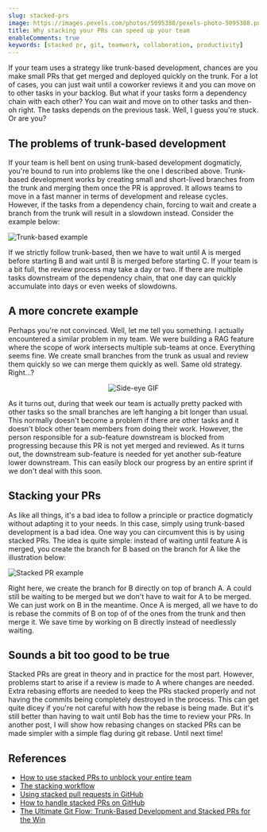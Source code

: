 ---
slug: stacked-prs
image: https://images.pexels.com/photos/5095388/pexels-photo-5095388.png
title: Why stacking your PRs can speed up your team
enableComments: true
keywords: [stacked pr, git, teamwork, collaboration, productivity]
---

If your team uses a strategy like trunk-based development, chances are you make small PRs that get merged and deployed quickly on the trunk. For a lot of cases, you can just wait until a coworker reviews it and you can move on to other tasks in your backlog. But what if your tasks form a dependency chain with each other? You can wait and move on to other tasks and then- oh right. The tasks depends on the previous task. Well, I guess you're stuck. Or are you?

## The problems of trunk-based development

If your team is hell bent on using trunk-based development dogmaticly, you're bound to run into problems like the one I described above. Trunk-based development works by creating small and short-lived branches from the trunk and merging them once the PR is approved. It allows teams to move in a fast manner in terms of development and release cycles. However, if the tasks from a dependency chain, forcing to wait and create a branch from the trunk will result in a slowdown instead. Consider the example below:

![Trunk-based example](./trunk-based.png)

If we strictly follow trunk-based, then we have to wait until A is merged before starting B and wait until B is merged before starting C. If your team is a bit full, the review process may take a day or two. If there are multiple tasks downstream of the dependency chain, that one day can quickly accumulate into days or even weeks of slowdowns.

## A more concrete example

Perhaps you're not convinced. Well, let me tell you something. I actually encountered a similar problem in my team. We were building a RAG feature where the scope of work intersects multiple sub-teams at once. Everything seems fine. We create small branches from the trunk as usual and review them quickly so we can merge them quickly as well. Same old strategy. Right...?

<center>

![Side-eye GIF](https://media.tenor.com/983fOGnPXyMAAAAM/side-eye.gif)

</center>

As it turns out, during that week our team is actually pretty packed with other tasks so the small branches are left hanging a bit longer than usual. This normally doesn't become a problem if there are other tasks and it doesn't block other team members from doing their work. However, the person responsible for a sub-feature downstream is blocked from progressing because this PR is not yet merged and reviewed. As it turns out, the downstream sub-feature is needed for yet another sub-feature lower downstream. This can easily block our progress by an entire sprint if we don't deal with this soon.

## Stacking your PRs

As like all things, it's a bad idea to follow a principle or practice dogmaticly without adapting it to your needs. In this case, simply using trunk-based development is a bad idea. One way you can circumvent this is by using stacked PRs. The idea is quite simple: instead of waiting until feature A is merged, you create the branch for B based on the branch for A like the illustration below:

![Stacked PR example](./stacked.png)

Right here, we create the branch for B directly on top of branch A. A could still be waiting to be merged but we don't have to wait for A to be merged. We can just work on B in the meantime. Once A is merged, all we have to do is rebase the commits of B on top of of the ones from the trunk and then merge it. We save time by working on B directly instead of needlessly waiting.

## Sounds a bit too good to be true

Stacked PRs are great in theory and in practice for the most part. However, problems start to arise if a review is made to A where changes are needed. Extra rebasing efforts are needed to keep the PRs stacked properly and not having the commits being completely destroyed in the process. This can get quite dicey if you're not careful with how the rebase is being made. But it's still better than having to wait until Bob has the time to review your PRs. In another post, I will show how rebasing changes on stacked PRs can be made simpler with a simple flag during git rebase. Until next time!

## References

- [How to use stacked PRs to unblock your entire team](https://graphite.dev/blog/stacked-prs)
- [The stacking workflow](https://www.stacking.dev/)
- [Using stacked pull requests in GitHub](https://blog.logrocket.com/using-stacked-pull-requests-in-github/)
- [How to handle stacked PRs on GitHub](https://www.nutrient.io/blog/how-to-handle-stacked-pull-requests-on-github/)
- [The Ultimate Git Flow: Trunk-Based Development and Stacked PRs for the Win](https://jukben.codes/the-ultimate-git-flow-trunk-based-development-and-stacked-prs-for-the-win)